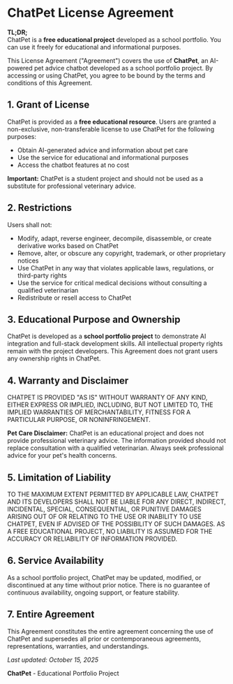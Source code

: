 # ChatPet License Agreement

**TL;DR;**  
ChatPet is a **free educational project** developed as a school portfolio. You can use it freely for educational and informational purposes.

This License Agreement ("Agreement") covers the use of **ChatPet**, an AI-powered pet advice chatbot developed as a school portfolio project. By accessing or using ChatPet, you agree to be bound by the terms and conditions of this Agreement.

## 1. Grant of License

ChatPet is provided as a **free educational resource**. Users are granted a non-exclusive, non-transferable license to use ChatPet for the following purposes:

- Obtain AI-generated advice and information about pet care
- Use the service for educational and informational purposes
- Access the chatbot features at no cost

**Important:** ChatPet is a student project and should not be used as a substitute for professional veterinary advice.

## 2. Restrictions

Users shall not:

- Modify, adapt, reverse engineer, decompile, disassemble, or create derivative works based on ChatPet
- Remove, alter, or obscure any copyright, trademark, or other proprietary notices
- Use ChatPet in any way that violates applicable laws, regulations, or third-party rights
- Use the service for critical medical decisions without consulting a qualified veterinarian
- Redistribute or resell access to ChatPet

## 3. Educational Purpose and Ownership

ChatPet is developed as a **school portfolio project** to demonstrate AI integration and full-stack development skills. All intellectual property rights remain with the project developers. This Agreement does not grant users any ownership rights in ChatPet.

## 4. Warranty and Disclaimer

CHATPET IS PROVIDED "AS IS" WITHOUT WARRANTY OF ANY KIND, EITHER EXPRESS OR IMPLIED, INCLUDING, BUT NOT LIMITED TO, THE IMPLIED WARRANTIES OF MERCHANTABILITY, FITNESS FOR A PARTICULAR PURPOSE, OR NONINFRINGEMENT.

**Pet Care Disclaimer:** ChatPet is an educational project and does not provide professional veterinary advice. The information provided should not replace consultation with a qualified veterinarian. Always seek professional advice for your pet's health concerns.

## 5. Limitation of Liability

TO THE MAXIMUM EXTENT PERMITTED BY APPLICABLE LAW, CHATPET AND ITS DEVELOPERS SHALL NOT BE LIABLE FOR ANY DIRECT, INDIRECT, INCIDENTAL, SPECIAL, CONSEQUENTIAL, OR PUNITIVE DAMAGES ARISING OUT OF OR RELATING TO THE USE OR INABILITY TO USE CHATPET, EVEN IF ADVISED OF THE POSSIBILITY OF SUCH DAMAGES. AS A FREE EDUCATIONAL PROJECT, NO LIABILITY IS ASSUMED FOR THE ACCURACY OR RELIABILITY OF INFORMATION PROVIDED.

## 6. Service Availability

As a school portfolio project, ChatPet may be updated, modified, or discontinued at any time without prior notice. There is no guarantee of continuous availability, ongoing support, or feature stability.

## 7. Entire Agreement

This Agreement constitutes the entire agreement concerning the use of ChatPet and supersedes all prior or contemporaneous agreements, representations, warranties, and understandings.

_Last updated: October 15, 2025_

**ChatPet** - Educational Portfolio Project
